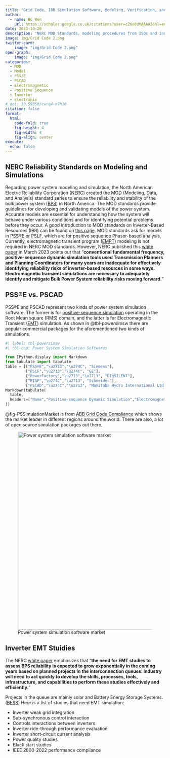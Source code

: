 ```yaml
---
title: "Grid Code, IBR Simulation Software, Modeling, Verification, and Validation"
author:
  - name: Bo Wen
    url: https://scholar.google.co.uk/citations?user=cZKe8UMAAAAJ&hl=en
date: 2023-10-20
description: "NERC MOD Standards, modeling procedures from ISOs and industries."
image: img/Grid Code 2.png
twitter-card: 
    image: "img/Grid Code 2.png"
open-graph: 
    image: "img/Grid Code 2.png"
categories:
  - MOD
  - Model
  - PSS/E
  - PSCAD
  - Electromagnetic
  - Positive Sequence
  - Inverter
  - Electranix
# doi: 10.59350/cwrq4-m7h10
citation: false
format:
  html:
    code-fold: true
    fig-height: 4
    fig-width: 4
    fig-align: center
execute: 
  echo: false
---
```

## NERC Reliability Standards on Modeling and Simulations

Regarding power system modeling and simulation, the North American Electric Reliability Corporation ([NERC](https://www.nerc.com/Pages/default.aspx)) created the [MOD](https://www.nerc.com/pa/Stand/Pages/ReliabilityStandards.aspx) (Modeling, Data, and Analysis) standard series to ensure the reliability and stability of the bulk power system ([BPS](https://www.wecc.org/epubs/StateoftheInterconnection/Pages/The-Bulk-Power-System.aspx)) in North America. The MOD standards provide guidelines for developing and validating models of the power system. Accurate models are essential for understanding how the system will behave under various conditions and for identifying potential problems before they occur. A good introduction to MOD standards on Inverter-Based Resources (IBR) can be found on [this page](https://www.powereng.com/library/an-introduction-to-completing-nerc-mod-studies-for). MOD standards ask for models in [PSS®E](https://www.siemens.com/global/en/products/energy/grid-software/planning/pss-software/pss-e.html) or [PSLF](https://www.gevernova.com/consulting/software/pslf), which are for positive sequence Phasor-based analysis. Currently, electromagnetic transient program ([EMPT](https://en.wikipedia.org/wiki/EMTP)) modeling is not required in NERC MOD standards. However, NERC published this [white paper](https://www.nerc.com/comm/RSTC_Reliability_Guidelines/Reliability_Guideline-EMT_Modeling_and_Simulations.pdf) in March 2023 points out that "__conventional fundamental frequency, positive-sequence dynamic simulation tools used Transmission Planners and Planning Coordinators for many years are inadequate for effectively identifying reliability risks of inverter-based resources in some ways. Electromagnetic transient simulations are necessary to adequately identify and mitigate Bulk Power System reliability risks moving forward.__" 

## PSS®E vs. PSCAD

PSS®E and PSCAD represent two kinds of power system simulation software. The former is for [positive-sequence simulation](https://www.nerc.com/comm/RSTC_Reliability_Guidelines/Beyond_Positive_Sequence_Technical_Report.pdf) operating in the Root Mean square (RMS) domain, and the latter is for Electromagnetic Transient ([EMT](https://en.wikipedia.org/wiki/EMTP)) simulation. As shown in @tbl-powersimsw there are popular commercial packages for the aforementioned two kinds of simulations.
```python
#| label: tbl-powersimsw
#| tbl-cap: Power System Simulation Softwares

from IPython.display import Markdown
from tabulate import tabulate
table = [["PSS®E","\u2713","\u274C", "Siemens"],
         ["PSLF","\u2713","\u274C", "GE"],
         ["PowerFactory","\u2713","\u2713", "DIgSILENT"],
         ["ETAP","\u274C","\u2713", "Schneider"],
         ["PSCAD","\u274C","\u2713", "Manitoba Hydro International Ltd."]]
Markdown(tabulate(
  table, 
  headers=["Name","Positive-sequence Dynamic Simulation","Electromagnetic Transient Simulation", "Owner"],
))
```

@fig-PSSimulationMarket is from [ABB Grid Code Compliance](https://new.abb.com/power-electronics/excitation-and-synchronization/grid-code-compliance) which shows the market leader in different regions around the world. There are also, a lot of open source simulation packages out there.

![Power system simulation software market](img/PowerSystemSimulationSoftware.png){#fig-PSSimulationMarket width=6.5in}

## Inverter EMT Stuidies
The NERC [white paper](https://www.nerc.com/comm/RSTC_Reliability_Guidelines/Reliability_Guideline-EMT_Modeling_and_Simulations.pdf) emphasizes that "__the need for EMT studies to assess [BPS](https://www.wecc.org/epubs/StateoftheInterconnection/Pages/The-Bulk-Power-System.aspx) reliability is expected to grow exponentially in the coming years based on planned projects in the interconnection queues. Industry will need to act quickly to develop the skills, processes, tools, infrastructure, and capabilities to perform these studies effectively and efficiently.__"

Projects in the queue are mainly solar and Battery Energy Storage Systems. ([BESS](https://electrification.us.abb.com/battery-energy-storage-systems-bess-basics)) Here is a list of studies that need EMT simulation:

* Inverter weak grid integration
* Sub-synchronous control interaction
* Controls interactions between inverters
* Inverter ride-through performance evaluation
* Inverter short-circuit current analysis
* Power quality studies
* Black start studies
* IEEE 2800-2022 performance compliance